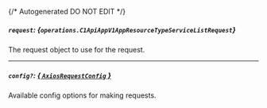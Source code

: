 {/* Autogenerated DO NOT EDIT  */}

##### `request`: *{`operations.C1ApiAppV1AppResourceTypeServiceListRequest`}*
The request object to use for the request.
<Collapsible>
    <C1ApiAppV1AppResourceTypeServiceListRequest/>
</Collapsible>

---
##### `config?`: [*{ `AxiosRequestConfig` }*](https://axios-http.com/docs/req_config)
Available config options for making requests.


